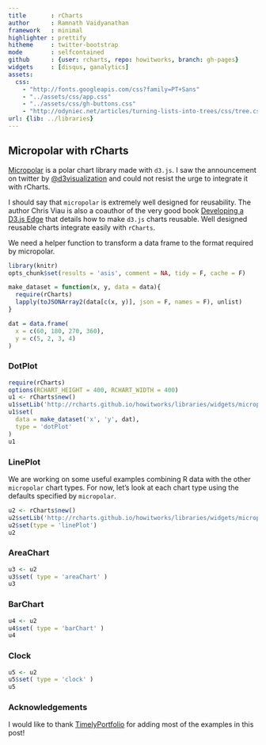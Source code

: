 ```yaml
---
title       : rCharts
author      : Ramnath Vaidyanathan
framework   : minimal
highlighter : prettify
hitheme     : twitter-bootstrap
mode        : selfcontained
github      : {user: rcharts, repo: howitworks, branch: gh-pages}
widgets     : [disqus, ganalytics]
assets:
  css: 
    - "http://fonts.googleapis.com/css?family=PT+Sans"
    - "../assets/css/app.css"
    - "../assets/css/gh-buttons.css"
    - "http://odyniec.net/articles/turning-lists-into-trees/css/tree.css"
url: {lib: ../libraries}
---
```


## Micropolar with rCharts

[Micropolar](http://micropolar.org) is a polar chart library made with `d3.js`. I saw the announcement on twitter by [@d3visualization](https://twitter.com/d3visualization) and could not resist the urge to integrate it with rCharts.

I should say that `micropolar` is extremely well designed for reusability.  The author Chris Viau is also a coauthor of the very good book [Developing a D3.js Edge](http://bleedingedgepress.com/our-books/developing-a-d3-js-edge/) that details how to make `d3.js` charts reusable.  Well designed reusable charts integrate easily with `rCharts`.

We need a helper function to transform a data frame to the format required by micropolar.

```r
library(knitr)
opts_chunk$set(results = 'asis', comment = NA, tidy = F, cache = F)
```

```r
make_dataset = function(x, y, data = data){
  require(rCharts)
  lapply(toJSONArray2(data[c(x, y)], json = F, names = F), unlist)
}

dat = data.frame(
  x = c(60, 180, 270, 360),
  y = c(5, 2, 3, 4)
)
```

### DotPlot

```r
require(rCharts)
options(RCHART_HEIGHT = 400, RCHART_WIDTH = 400)
u1 <- rCharts$new()
u1$setLib('http://rcharts.github.io/howitworks/libraries/widgets/micropolar')
u1$set(
  data = make_dataset('x', 'y', dat),
  type = 'dotPlot'
)
u1
```

### LinePlot

We are working on some useful examples combining R data with the other `micropolar` chart types.  For now, let's look at each chart type using the defaults specified by `micropolar`.

```r
u2 <- rCharts$new()
u2$setLib('http://rcharts.github.io/howitworks/libraries/widgets/micropolar')
u2$set(type = 'linePlot')
u2
```

### AreaChart

```r
u3 <- u2
u3$set( type = 'areaChart' )
u3
```

### BarChart

```r
u4 <- u2
u4$set( type = 'barChart' )
u4
```

### Clock

```r
u5 <- u2
u5$set( type = 'clock' )
u5
```

### Acknowledgements

I would like to thank [TimelyPortfolio](http://github.com/timelyportfolio) for adding most of the examples in this post!

<div id='disqus_thread'></div>

<style>
iframe {
  height: 410px;
}
</style>






